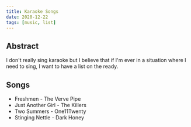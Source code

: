 ```yaml
---
title: Karaoke Songs
date: 2020-12-22
tags: [music, list]
---
```


## Abstract

I don't really sing karaoke but I believe that if I'm ever in a situation where I need to sing, I want to have a list on the ready.

## Songs

- Freshmen - The Verve Pipe
- Just Another Girl - The Killers
- Two Summers - One11Twenty
- Stinging Nettle - Dark Honey